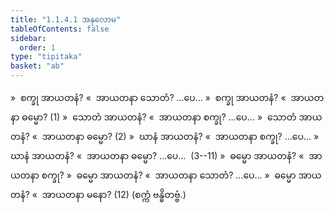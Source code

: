 ```yaml
---
title: "1.1.4.1 အနုလောမ"
tableOfContents: false
sidebar:
  order: 1
type: "tipitaka"
basket: "ab"
---
```



<DynamicBreadcrumb />

<Division number="8">

<Paragraph number="145">
»  စက္ခု အာယတနံ?
</Paragraph>

<Paragraph number="146">
«  အာယတနာ သောတံ? …ပေ…
</Paragraph>

<Paragraph number="147">
»  စက္ခု အာယတနံ?
</Paragraph>

<Paragraph number="148">
«  အာယတနာ ဓမ္မော? (1)
</Paragraph>

<Paragraph number="149">
»  သောတံ အာယတနံ?
</Paragraph>

<Paragraph number="150">
«  အာယတနာ စက္ခု? …ပေ…
</Paragraph>

<Paragraph number="151">
»  သောတံ အာယတနံ?
</Paragraph>

<Paragraph number="152">
«  အာယတနာ ဓမ္မော? (2)
</Paragraph>

<Paragraph number="153">
»  ဃာနံ အာယတနံ?
</Paragraph>

<Paragraph number="154">
«  အာယတနာ စက္ခု? …ပေ…
</Paragraph>

<Paragraph number="155">
»  ဃာနံ အာယတနံ?
</Paragraph>

<Paragraph number="156">
«  အာယတနာ ဓမ္မော? …ပေ…  (3--11)
</Paragraph>

<Paragraph number="157">
»  ဓမ္မော အာယတနံ?
</Paragraph>

<Paragraph number="158">
«  အာယတနာ စက္ခု?
</Paragraph>

<Paragraph number="159">
»  ဓမ္မော အာယတနံ?
</Paragraph>

<Paragraph number="160">
«  အာယတနာ သောတံ? …ပေ…
</Paragraph>

<Paragraph number="161">
»  ဓမ္မော အာယတနံ?
</Paragraph>

<Paragraph number="162">
«  အာယတနာ မနော? (12)

</Paragraph>
</Division>

<Paragraph number="163" type="center">
(စက္ကံ ဗန္ဓိတဗ္ဗံ.)
</Paragraph>